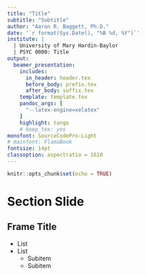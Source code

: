 ```yaml
---
title: "Title"
subtitle: "Subtitle"
author: "Aaron R. Baggett, Ph.D."
date: '`r format(Sys.Date(), "%B %d, %Y")`'
institute: | 
  | University of Mary Hardin-Baylor
  | PSYC 0000: Title
output: 
  beamer_presentation:
    includes:
      in_header: header.tex
      before_body: prefix.tex
      after_body: suffix.tex
    template: template.tex
    pandoc_args: [
      "--latex-engine=xelatex"
    ]
    highlight: tango
    # keep_tex: yes
monofont: SourceCodePro-Light
# mainfont: FlamaBook
fontsize: 14pt
classoption: aspectratio = 1610
---
```


```r
knitr::opts_chunk$set(echo = TRUE)
```

# Section Slide

## Frame Title
- List
- List
    - Subitem
    - Subitem

